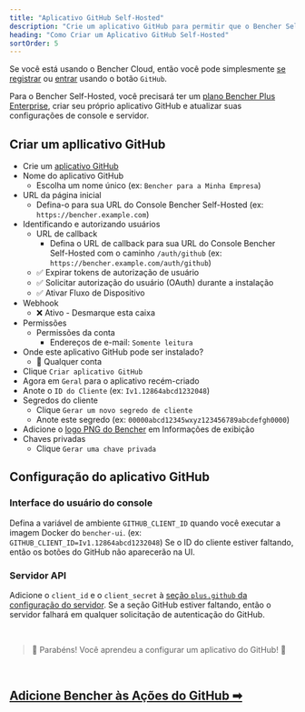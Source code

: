 ```yaml
---
title: "Aplicativo GitHub Self-Hosted"
description: "Crie um aplicativo GitHub para permitir que o Bencher Self-Hosted autentique-se com o GitHub"
heading: "Como Criar um Aplicativo GitHub Self-Hosted"
sortOrder: 5
---
```


Se você está usando o Bencher Cloud, então você pode simplesmente [se registrar](/auth/signup) ou [entrar](/auth/login)
usando o botão `GitHub`.

Para o Bencher Self-Hosted, você precisará ter um [plano Bencher Plus Enterprise](/pricing/?level=enterprise), criar seu próprio aplicativo GitHub e atualizar suas configurações de console e servidor.


## Criar um apllicativo GitHub

- Crie um [aplicativo GitHub](https://docs.github.com/pt/apps/creating-github-apps/registering-a-github-app/registering-a-github-app#registering-a-github-app)
- Nome do aplicativo GitHub
  - Escolha um nome único (ex: `Bencher para a Minha Empresa`)
- URL da página inicial
  - Defina-o para sua URL do Console Bencher Self-Hosted (ex: `https://bencher.example.com`)
- Identificando e autorizando usuários
  - URL de callback
    - Defina o URL de callback para sua URL do Console Bencher Self-Hosted com o caminho `/auth/github` (ex: `https://bencher.example.com/auth/github`)
  - ✅ Expirar tokens de autorização de usuário
  - ✅ Solicitar autorização do usuário (OAuth) durante a instalação
  - ✅ Ativar Fluxo de Dispositivo
- Webhook
  - ❌ Ativo - Desmarque esta caixa
- Permissões
  - Permissões da conta
    - Endereços de e-mail: `Somente leitura`
- Onde este aplicativo GitHub pode ser instalado?
  - 🔘 Qualquer conta
- Clique `Criar aplicativo GitHub`
- Agora em `Geral` para o aplicativo recém-criado
- Anote o `ID do Cliente` (ex: `Iv1.12864abcd1232048`)
- Segredos do cliente
  - Clique `Gerar um novo segredo de cliente`
  - Anote este segredo (ex: `00000abcd12345wxyz123456789abcdefgh0000`)
- Adicione o [logo PNG do Bencher](/brand/) em Informações de exibição
- Chaves privadas
  - Clique `Gerar uma chave privada`

## Configuração do aplicativo GitHub

### Interface do usuário do console
Defina a variável de ambiente `GITHUB_CLIENT_ID` quando você executar a imagem Docker do `bencher-ui`. (ex: `GITHUB_CLIENT_ID=Iv1.12864abcd1232048`) Se o ID do cliente estiver faltando, então os botões do GitHub não aparecerão na UI.

### Servidor API
Adicione o `client_id` e o `client_secret` à [seção `plus.github` da configuração do servidor](/docs/pt/reference/server-config/#plusgithub). Se a seção GitHub estiver faltando, então o servidor falhará em qualquer solicitação de autenticação do GitHub.

<br/>

> 🐰 Parabéns! Você aprendeu a configurar um aplicativo do GitHub! 🎉

<br/>

<h2><a href="/docs/pt/how-to/github-actions/">Adicione Bencher às Ações do GitHub ➡</a></h2>